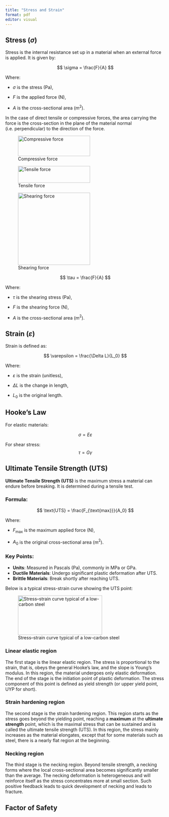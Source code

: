 ```yaml
---
title: "Stress and Strain"
format: pdf
editor: visual
---
```


## Stress ($\sigma$)

Stress is the internal resistance set up in a material when an external force is applied. It is given by:

$$
\sigma = \frac{F}{A}
$$

Where:

-   $\sigma$ is the stress (Pa),

-   $F$ is the applied force (N),

-   $A$ is the cross-sectional area (m$^2$).

In the case of direct tensile or compressive forces, the area carrying the force is the cross-section in the plane of the material normal (i.e. perpendicular) to the direction of the force.

![Compressive force](images/comp.png){width="6cm" height="1.7cm"}

![Tensile force](images/tensile.png){width="6cm" height="1.4cm"}

![Shearing force](images/shear.png){width="6cm"}

$$ 
\tau = \frac{F}{A} 
$$

Where:

-   $\tau$ is the shearing stress (Pa),

-   $F$ is the shearing force (N),

-   $A$ is the cross-sectional area (m$^2$).

## Strain ($\varepsilon$)

Strain is defined as:

$$
\varepsilon = \frac{\Delta L}{L_0}
$$

Where:

-   $\varepsilon$ is the strain (unitless),

-   $\Delta L$ is the change in length,

-   $L_0$ is the original length.

## Hooke's Law

For elastic materials:

$$
\sigma = E \varepsilon
$$

For shear stress: $$
\tau = G \gamma
$$

## Ultimate Tensile Strength (UTS)

**Ultimate Tensile Strength (UTS)** is the maximum stress a material can endure before breaking. It is determined during a tensile test.

### Formula:

$$
\text{UTS} = \frac{F_{\text{max}}}{A_0}
$$

Where:

-   $F_{\text{max}}$ is the maximum applied force (N),

-   $A_0$ is the original cross-sectional area (m$^2$).

### Key Points:

-   **Units**: Measured in Pascals (Pa), commonly in MPa or GPa.
-   **Ductile Materials**: Undergo significant plastic deformation after UTS.
-   **Brittle Materials**: Break shortly after reaching UTS.

Below is a typical stress-strain curve showing the UTS point:

![Stress–strain curve typical of a low-carbon steel](images/stress_strain_curve.png){width="7cm" height="3.3cm"}

### Linear elastic region

The first stage is the linear elastic region. The stress is proportional to the strain, that is, obeys the general Hooke's law, and the slope is Young's modulus. In this region, the material undergoes only elastic deformation. The end of the stage is the initiation point of plastic deformation. The stress component of this point is defined as yield strength (or upper yield point, UYP for short).

### Strain hardening region

The second stage is the strain hardening region. This region starts as the stress goes beyond the yielding point, reaching a **maximum** at the **ultimate strength** point, which is the maximal stress that can be sustained and is called the ultimate tensile strength (UTS). In this region, the stress mainly increases as the material elongates, except that for some materials such as steel, there is a nearly flat region at the beginning.

### Necking region

The third stage is the necking region. Beyond tensile strength, a necking forms where the local cross-sectional area becomes significantly smaller than the average. The necking deformation is heterogeneous and will reinforce itself as the stress concentrates more at small section. Such positive feedback leads to quick development of necking and leads to fracture.

## Factor of Safety
